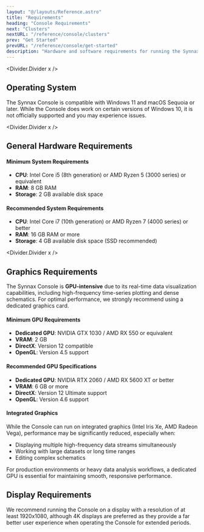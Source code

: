 ```yaml
---
layout: "@/layouts/Reference.astro"
title: "Requirements"
heading: "Console Requirements"
next: "Clusters"
nextURL: "/reference/console/clusters"
prev: "Get Started"
prevURL: "/reference/console/get-started"
description: "Hardware and software requirements for running the Synnax Console."
---
```



<Divider.Divider x />

## Operating System

The Synnax Console is compatible with Windows 11 and macOS Sequoia or later. While the
Console does work on certain versions of Windows 10, it is not officially supported and
you may experience issues.

<Divider.Divider x />

## General Hardware Requirements

#### Minimum System Requirements

- **CPU**: Intel Core i5 (8th generation) or AMD Ryzen 5 (3000 series) or equivalent
- **RAM**: 8 GB RAM
- **Storage**: 2 GB available disk space

#### Recommended System Requirements

- **CPU**: Intel Core i7 (10th generation) or AMD Ryzen 7 (4000 series) or better
- **RAM**: 16 GB RAM or more
- **Storage**: 4 GB available disk space (SSD recommended)

<Divider.Divider x />

## Graphics Requirements

The Synnax Console is **GPU-intensive** due to its real-time data visualization
capabilities, including high-frequency time-series plotting and dense schematics. For
optimal performance, we strongly recommend using a dedicated graphics card.

#### Minimum GPU Requirements

- **Dedicated GPU**: NVIDIA GTX 1030 / AMD RX 550 or equivalent
- **VRAM**: 2 GB
- **DirectX**: Version 12 compatible
- **OpenGL**: Version 4.5 support

#### Recommended GPU Specifications

- **Dedicated GPU**: NVIDIA RTX 2060 / AMD RX 5600 XT or better
- **VRAM**: 6 GB or more
- **DirectX**: Version 12 Ultimate support
- **OpenGL**: Version 4.6 support

#### Integrated Graphics

While the Console can run on integrated graphics (Intel Iris Xe, AMD Radeon Vega),
performance may be significantly reduced, especially when:

- Displaying multiple high-frequency data streams simultaneously
- Working with large datasets or long time ranges
- Editing complex schematics

For production environments or heavy data analysis workflows, a dedicated GPU is
essential for maintaining smooth, responsive performance.

## Display Requirements

We recommend running the Console on a display with a resolution of at least 1920x1080,
although 4K displays are preferred as they provide a far better user experience when
operating the Console for extended periods.
